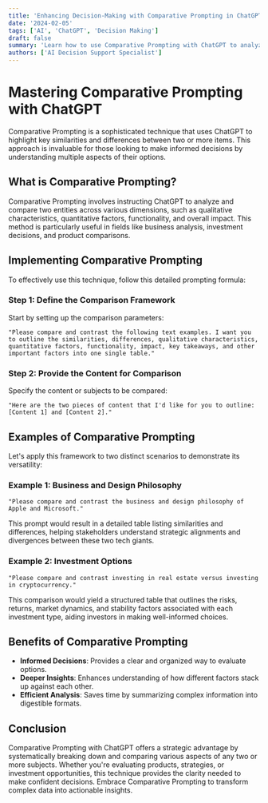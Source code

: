 ```yaml
---
title: 'Enhancing Decision-Making with Comparative Prompting in ChatGPT'
date: '2024-02-05'
tags: ['AI', 'ChatGPT', 'Decision Making']
draft: false
summary: 'Learn how to use Comparative Prompting with ChatGPT to analyze and compare various options, facilitating deeper insights and informed decision-making.'
authors: ['AI Decision Support Specialist']
---
```


# Mastering Comparative Prompting with ChatGPT

Comparative Prompting is a sophisticated technique that uses ChatGPT to highlight key similarities and differences between two or more items. This approach is invaluable for those looking to make informed decisions by understanding multiple aspects of their options.

## What is Comparative Prompting?

Comparative Prompting involves instructing ChatGPT to analyze and compare two entities across various dimensions, such as qualitative characteristics, quantitative factors, functionality, and overall impact. This method is particularly useful in fields like business analysis, investment decisions, and product comparisons.

## Implementing Comparative Prompting

To effectively use this technique, follow this detailed prompting formula:

### Step 1: Define the Comparison Framework

Start by setting up the comparison parameters:

```plaintext
"Please compare and contrast the following text examples. I want you to outline the similarities, differences, qualitative characteristics, quantitative factors, functionality, impact, key takeaways, and other important factors into one single table."
```

### Step 2: Provide the Content for Comparison

Specify the content or subjects to be compared:

```plaintext
"Here are the two pieces of content that I'd like for you to outline: [Content 1] and [Content 2]."
```

## Examples of Comparative Prompting

Let's apply this framework to two distinct scenarios to demonstrate its versatility:

### Example 1: Business and Design Philosophy

```plaintext
"Please compare and contrast the business and design philosophy of Apple and Microsoft."
```

This prompt would result in a detailed table listing similarities and differences, helping stakeholders understand strategic alignments and divergences between these two tech giants.

### Example 2: Investment Options

```plaintext
"Please compare and contrast investing in real estate versus investing in cryptocurrency."
```

This comparison would yield a structured table that outlines the risks, returns, market dynamics, and stability factors associated with each investment type, aiding investors in making well-informed choices.

## Benefits of Comparative Prompting

- **Informed Decisions**: Provides a clear and organized way to evaluate options.
- **Deeper Insights**: Enhances understanding of how different factors stack up against each other.
- **Efficient Analysis**: Saves time by summarizing complex information into digestible formats.

## Conclusion

Comparative Prompting with ChatGPT offers a strategic advantage by systematically breaking down and comparing various aspects of any two or more subjects. Whether you're evaluating products, strategies, or investment opportunities, this technique provides the clarity needed to make confident decisions. Embrace Comparative Prompting to transform complex data into actionable insights.
